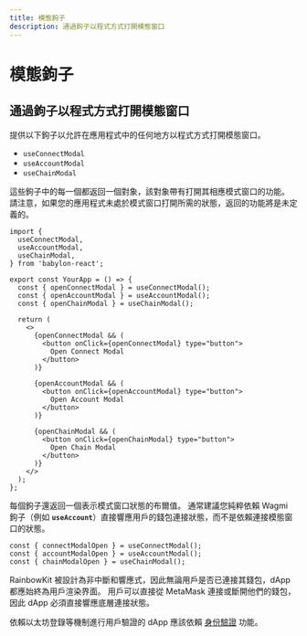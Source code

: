 ```yaml
---
title: 模態鉤子
description: 通過鉤子以程式方式打開模態窗口
---
```


# 模態鉤子

## 通過鉤子以程式方式打開模態窗口

提供以下鉤子以允許在應用程式中的任何地方以程式方式打開模態窗口。

- `useConnectModal`
- `useAccountModal`
- `useChainModal`

這些鉤子中的每一個都返回一個對象，該對象帶有打開其相應模式窗口的功能。 請注意，如果您的應用程式未處於模式窗口打開所需的狀態，返回的功能將是未定義的。

```tsx
import {
  useConnectModal,
  useAccountModal,
  useChainModal,
} from 'babylon-react';

export const YourApp = () => {
  const { openConnectModal } = useConnectModal();
  const { openAccountModal } = useAccountModal();
  const { openChainModal } = useChainModal();

  return (
    <>
      {openConnectModal && (
        <button onClick={openConnectModal} type="button">
          Open Connect Modal
        </button>
      )}

      {openAccountModal && (
        <button onClick={openAccountModal} type="button">
          Open Account Modal
        </button>
      )}

      {openChainModal && (
        <button onClick={openChainModal} type="button">
          Open Chain Modal
        </button>
      )}
    </>
  );
};
```

每個鉤子還返回一個表示模式窗口狀態的布爾值。 通常建議您純粹依賴 Wagmi 鉤子（例如 <b>`useAccount`</b>）直接響應用戶的錢包連接狀態，而不是依賴連接模態窗口的狀態。

```tsx
const { connectModalOpen } = useConnectModal();
const { accountModalOpen } = useAccountModal();
const { chainModalOpen } = useChainModal();
```

RainbowKit 被設計為非中斷和響應式，因此無論用戶是否已連接其錢包，dApp 都應始終為用戶渲染界面。 用戶可以直接從 MetaMask 連接或斷開他們的錢包，因此 dApp 必須直接響應底層連接狀態。

依賴以太坊登錄等機制進行用戶驗證的 dApp 應該依賴 [身份驗證](/docs/authentication) 功能。
